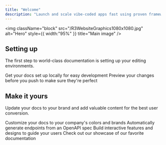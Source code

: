 ```yaml
---
title: "Welcome"
description: "Launch and scale vibe-coded apps fast using proven frameworks and natural language with the R3 Product Launch System. R3 is a structured, AI-powered methodology that helps founders and builders turn early concepts or coded apps into profitable businesses — fast. Whether you're experimenting with vibe coding or already have a product live, R3 gives you a clear path to traction, revenue, and growth. Instead of guessing what to build, how to sell it, or when to pivot — just follow the 4 core sprints to guide your journey from idea to scale. Everything is driven by simple prompts, practical exercises, and business-first thinking. Built to work with the tools you already love."
---
```


<img
  className="block"
  src="/R3WebsiteGraphics1080x1080.jpg"
  alt="Hero"
  style={{ width:"95%" }}
  title="Main image"
/>

## Setting up

The first step to world-class documentation is setting up your editing environments.

<CardGroup cols={2}>
  <Card title="Edit Your Docs" icon="pen-to-square" href="https://mintlify.com/docs/quickstart">
    Get your docs set up locally for easy development
  </Card>
  <Card title="Preview Changes" icon="image" href="https://mintlify.com/docs/development">
    Preview your changes before you push to make sure they're perfect
  </Card>
</CardGroup>

## Make it yours

Update your docs to your brand and add valuable content for the best user conversion.

<CardGroup cols={2}>
  <Card title="Customize Style" icon="palette" href="https://mintlify.com/docs/settings/global">
    Customize your docs to your company's colors and brands
  </Card>
  <Card title="Reference APIs" icon="code" href="https://mintlify.com/docs/api-playground/openapi">
    Automatically generate endpoints from an OpenAPI spec
  </Card>
  <Card title="Add Components" icon="screwdriver-wrench" href="https://mintlify.com/docs/content/components/accordions">
    Build interactive features and designs to guide your users
  </Card>
  <Card title="Get Inspiration" icon="stars" href="https://mintlify.com/customers">
    Check out our showcase of our favorite documentation
  </Card>
</CardGroup>
